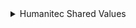 <details>
<summary>Humanitec Shared Values</summary>

```json showLineNumbers
{
    "identifier": "humanitecSharedValue",
    "title": "Humanitec Shared Value",
    "icon": "Settings",
    "schema": {
      "properties": {
        "description": {
          "title": "Description",
          "description": "A human friendly description of what the Shared Value is",
          "type": "string",
          "icon": "DefaultProperty"
        },
        "isSecret": {
          "title": "Is Secret",
          "description": "Specified that the Shared Value contains a secret",
          "type": "boolean",
          "icon": "DefaultProperty"
        },
        "secretKey": {
          "title": "Secret Key",
          "description": "Location of the secret value in the secret store",
          "type": "string",
          "icon": "DefaultProperty"
        },
        "secretVersion": {
          "title": "Secret Version",
          "description": "Version of the current secret value as returned by the secret store",
          "type": "string",
          "icon": "DefaultProperty"
        },
        "source": {
          "title": "Source",
          "description": "Source of the value, 'app' for app level, 'env' for app env level",
          "type": "string",
          "icon": "DefaultProperty"
        },
        "value": {
          "title": "Value",
          "description": "The value that will be stored (will be always empty for secrets)",
          "type": "string",
          "icon": "DefaultProperty"
        },
        "createdAt": {
          "title": "Created At",
          "description": "The date and time when the shared value was created",
          "type": "string",
          "format": "date-time",
          "icon": "DefaultProperty"
        },
        "updatedAt": {
          "title": "Updated At",
          "description": "The date and time when the shared value was last updated",
          "type": "string",
          "format": "date-time",
          "icon": "DefaultProperty"
        }
      },
      "required": []
    },
    "mirrorProperties": {},
    "calculationProperties": {},
    "aggregationProperties": {},
    "relations": {
      "humanitecApplication": {
        "title": "Application",
        "target": "humanitecApplication",
        "required": false,
        "many": false
      },
      "humanitecEnvironment": {
        "title": "Environment",
        "target": "humanitecEnvironment",
        "required": false,
        "many": false
      },
      "humanitecSecretStore": {
        "title": "Secret Store",
        "target": "humanitecSecretStore",
        "required": false,
        "many": false
      }
    }
}
```

</details>
